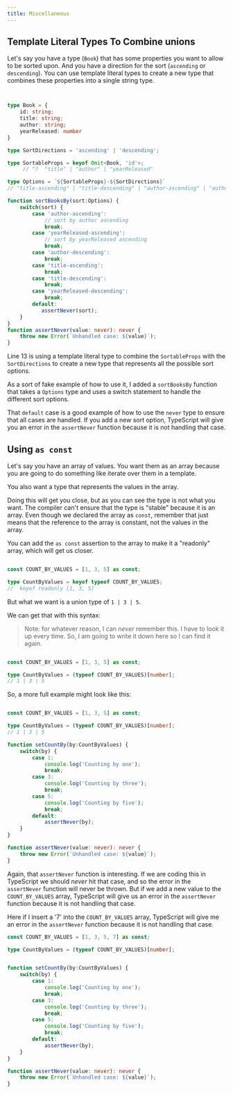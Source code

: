 ```yaml
---
title: Miscellaneous
---
```


## Template Literal Types To Combine unions

Let's say you have a type (`Book`) that has some properties you want to allow to be sorted upon. And you have a direction for the sort (`ascending` or `descending`). You can use template literal types to create a new type that combines these properties into a single string type.

```typescript


type Book = {
    id: string;
    title: string;
    author: string;
    yearReleased: number
}

type SortDirections = 'ascending' | 'descending';

type SortableProps = keyof Omit<Book, 'id'>;
     // ^?  "title" | "author" | "yearReleased"

type Options = `${SortableProps}-${SortDirections}`
// "title-ascending" | "title-descending" | "author-ascending" | "author-descending" | "yearReleased-ascending" | "yearReleased-descending"

function sortBooksBy(sort:Options) {
    switch(sort) {
        case 'author-ascending':
            // sort by author ascending
            break;
        case 'yearReleased-ascending': 
            // sort by yearReleased ascending
            break;
        case 'author-descending':
            break;
        case 'title-ascending':
            break;
        case 'title-descending':
            break;
        case 'yearReleased-descending':
            break;
        default:
           assertNever(sort);
    }
}
function assertNever(value: never): never {
    throw new Error(`Unhandled case: ${value}`);
}

```

Line 13 is using a template literal type to combine the `SortableProps` with the `SortDirections` to create a new type that represents all the possible sort options.

As a sort of fake example of how to use it, I added a `sortBooksBy` function that takes a `Options` type and uses a switch statement to handle the different sort options.

That `default` case is a good example of how to use the `never` type to ensure that all cases are handled. If you add a new sort option, TypeScript will give you an error in the `assertNever` function because it is not handling that case.


## Using `as const` 

Let's say you have an array of values. You want them as an array because you are going to do something like iterate over them in a template. 

You also want a type that represents the values in the array. 

Doing this will get you close, but as you can see the type is not what you want. The compiler can't ensure that the type is "stable" because it is an array. Even though we declared the array as `const`, remember that just means that the reference to the array is constant, not the values in the array.

You can add the `as const` assertion to the array to make it a "readonly" array, which will get us closer.

```typescript

const COUNT_BY_VALUES = [1, 3, 5] as const;

type CountByValues = keyof typeof COUNT_BY_VALUES;
//  keyof readonly [1, 3, 5]
```

But what we want is a union type of `1 | 3 | 5`.

We can get that with this syntax:

> Note: for whatever reason, I can *never* remember this. I have to look it up every time. So, I am going to write it down here so I can find it again.

```typescript

const COUNT_BY_VALUES = [1, 3, 5] as const;

type CountByValues = (typeof COUNT_BY_VALUES)[number];
// 1 | 3 | 5
```

So, a more full example might look like this:

```typescript

const COUNT_BY_VALUES = [1, 3, 5] as const;

type CountByValues = (typeof COUNT_BY_VALUES)[number];
// 1 | 3 | 5

function setCountBy(by:CountByValues) {
    switch(by) {
        case 1: 
            console.log('Counting by one');
            break;
        case 3: 
            console.log('Counting by three');
            break;
        case 5:
            console.log('Counting by five');
            break;
        default:
            assertNever(by);
    }
}

function assertNever(value: never): never {
    throw new Error(`Unhandled case: ${value}`);
}
```

Again, that `assertNever` function is interesting. If we are coding this in TypeScript we should *never* hit that case, and so the error in the `assertNever` function will never be thrown. But if we add a new value to the `COUNT_BY_VALUES` array, TypeScript will give us an error in the `assertNever` function because it is not handling that case.

Here if I insert a '7' into the `COUNT_BY_VALUES` array, TypeScript will give me an error in the `assertNever` function because it is not handling that case.

```typescript ins="7" del={18}
const COUNT_BY_VALUES = [1, 3, 5, 7] as const;

type CountByValues = (typeof COUNT_BY_VALUES)[number];


function setCountBy(by:CountByValues) {
    switch(by) {
        case 1: 
            console.log('Counting by one');
            break;
        case 3: 
            console.log('Counting by three');
            break;
        case 5:
            console.log('Counting by five');
            break;
        default:
            assertNever(by);
    }
}

function assertNever(value: never): never {
    throw new Error(`Unhandled case: ${value}`);
}
```
